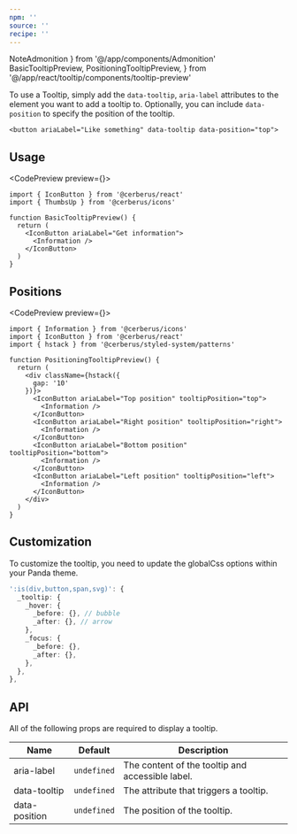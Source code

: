 ```yaml
---
npm: ''
source: ''
recipe: ''
---
```


  NoteAdmonition
} from '@/app/components/Admonition'
  BasicTooltipPreview,
  PositioningTooltipPreview,
} from '@/app/react/tooltip/components/tooltip-preview'

To use a Tooltip, simply add the `data-tooltip`, `aria-label` attributes to the element you want to add a tooltip to. Optionally, you can include `data-position` to specify the position of the tooltip.

```tsx
<button ariaLabel="Like something" data-tooltip data-position="top">
```

## Usage

<CodePreview preview={<BasicTooltipPreview />}>
```tsx title="icon-button.tsx" {6}
import { IconButton } from '@cerberus/react'
import { ThumbsUp } from '@cerberus/icons'

function BasicTooltipPreview() {
  return (
    <IconButton ariaLabel="Get information">
      <Information />
    </IconButton>
  )
}
```
</CodePreview>

<NoteAdmonition description="IconButtons provide the data-tooltip attribute for you and set the position to top by default." />

## Positions

<CodePreview preview={<PositioningTooltipPreview />}>
```tsx title="icon-button.tsx" {10,13,16,19,23}
import { Information } from '@cerberus/icons'
import { IconButton } from '@cerberus/react'
import { hstack } from '@cerberus/styled-system/patterns'

function PositioningTooltipPreview() {
  return (
    <div className={hstack({
      gap: '10'
    })}>
      <IconButton ariaLabel="Top position" tooltipPosition="top">
        <Information />
      </IconButton>
      <IconButton ariaLabel="Right position" tooltipPosition="right">
        <Information />
      </IconButton>
      <IconButton ariaLabel="Bottom position" tooltipPosition="bottom">
        <Information />
      </IconButton>
      <IconButton ariaLabel="Left position" tooltipPosition="left">
        <Information />
      </IconButton>
    </div>
  )
}
```
</CodePreview>

## Customization

To customize the tooltip, you need to update the globalCss options within your Panda theme.

```ts title="globalCss.ts"
':is(div,button,span,svg)': {
  _tooltip: {
    _hover: {
      _before: {}, // bubble
      _after: {}, // arrow
    },
    _focus: {
      _before: {},
      _after: {},
    },
  },
},
```

## API

All of the following props are required to display a tooltip.

| Name     | Default | Description                                                   |
| -------- | ------- | ------------------------------------------------------------- |
| aria-label |    `undefined`     | The content of the tooltip and accessible label. |
| data-tooltip | `undefined`   | The attribute that triggers a tooltip. |
| data-position | `undefined`    | The position of the tooltip.    |
